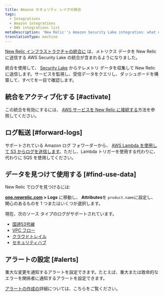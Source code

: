 ```yaml
---
title: Amazon セキュリティ レイクの統合
tags:
  - Integrations
  - Amazon integrations
  - AWS integrations list
metaDescription: 'New Relic''s Amazon Security Lake integration: what data it reports, and how to enable it.'
translationType: machine
---
```


[New Relic インフラストラクチャの統合に](/docs/infrastructure/integrations-getting-started/getting-started/introduction-infrastructure-integrations) は、メトリクス データを New Relic に送信する AWS Security Lake の統合が含まれるようになりました。

統合を使用して、 [Security Lake](https://aws.amazon.com/security-lake/) からテレメトリ データを収集して New Relic に送信します。サービスを監視し、受信データをクエリし、ダッシュボードを構築して、すべてを一目で確認します。

## 統合をアクティブ化する [#activate]

この統合を有効にするには、 [AWS サービスを New Relic に接続する](/docs/infrastructure/infrastructure-integrations/getting-started/connect-aws-integrations-infrastructure)方法を参照してください。

## ログ転送 [#forward-logs]

サポートされている Amazon ログ フォワーダーから、 [AWS Lambda を使用して S3 からログを送信します](/docs/logs/forward-logs/aws-lambda-sending-logs-s3/)。ただし、Lambda トリガーを使用する代わりに、代わりに SQS を使用してください。

## データを見つけて使用する [#find-use-data]

New Relic でログを見つけるには:

**[one.newrelic.com](https://one.newrelic.com/all-capabilities) > Logs** に移動し、 **Attributes**を `product.name`に設定し、関心のあるものを 1 つまたはいくつか選択します。

現在、次のソース タイプのログがサポートされています。

* [国道53号線](https://docs.aws.amazon.com/Route53/latest/DeveloperGuide/logging-monitoring.html)
* [VPC フロー](https://docs.aws.amazon.com/vpc/latest/userguide/flow-logs.html)
* [クラウドトレイル](https://docs.aws.amazon.com/awscloudtrail/latest/userguide/cloudtrail-getting-started.html)
* [セキュリティハブ](https://docs.aws.amazon.com/securityhub/latest/userguide/what-is-securityhub.html)

## アラートの設定 [#alerts]

重大な変更を通知するアラートを設定できます。たとえば、重大または致命的なエラーを関係者に通知するアラートを設定できます。

[アラートの作成の](/docs/alerts-applied-intelligence/new-relic-alerts/learn-alerts/introduction-alerts/)詳細については、こちらをご覧ください。